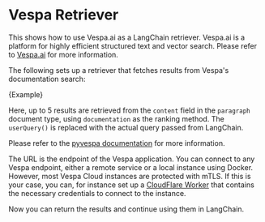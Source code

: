 # Vespa Retriever

This shows how to use Vespa.ai as a LangChain retriever.
Vespa.ai is a platform for highly efficient structured text and vector search.
Please refer to [Vespa.ai](https://vespa.ai) for more information.

The following sets up a retriever that fetches results from Vespa's documentation search:


<CodeBlock language="typescript">{Example}</CodeBlock>

Here, up to 5 results are retrieved from the `content` field in the `paragraph` document type,
using `documentation` as the ranking method. The `userQuery()` is replaced with the actual query
passed from LangChain.

Please refer to the [pyvespa documentation](https://pyvespa.readthedocs.io/en/latest/getting-started-pyvespa.html#Query)
for more information.

The URL is the endpoint of the Vespa application.
You can connect to any Vespa endpoint, either a remote service or a local instance using Docker.
However, most Vespa Cloud instances are protected with mTLS.
If this is your case, you can, for instance set up a [CloudFlare Worker](https://cloud.vespa.ai/en/security/cloudflare-workers)
that contains the necessary credentials to connect to the instance.

Now you can return the results and continue using them in LangChain.
